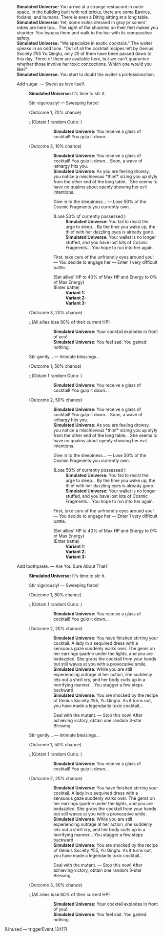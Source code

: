 {{Dialogue Start}}
:'''Simulated Universe:''' You arrive at a strange restaurant in outer space. In the building built with red bricks, there are some Bavirus, foxians, and humans. There is even a Diting sitting at a long table.
:'''Simulated Universe:''' Yet, some exiles dressed in gray prisoners' robes are here too... The sight of the shackles on their feet makes you shudder. You bypass them and walk to the bar with its comparative safety.
:'''Simulated Universe:''' "We specialize in exotic cocktails." The waiter speaks in an odd tone. "Out of all the cocktail recipes left by Genius Society #55 Yu Qingtu, only 25 of them have been passed down to this day. Three of them are available here, but we can't guarantee whether those involve her toxic concoctions. Which one would you like?"
:'''Simulated Universe:''' You start to doubt the waiter's professionalism.
:{{DIcon|Star}} Add sugar. &mdash; Sweet as love itself.
::'''Simulated Universe:''' It's time to stir it.
::{{DIcon|Star}} Stir vigorously! &mdash; Sweeping force!
::;(Outcome 1, 70% chance)
:::;(Obtain 1 random Curio&colon; {{Item|The Pinkest Collision|20|type=Curio}})
::::'''Simulated Universe:''' You receive a glass of cocktail! You gulp it down...
::;(Outcome 2, 10% chance)
::::'''Simulated Universe:''' You receive a glass of cocktail! You gulp it down... Soon, a wave of lethargy hits you.
::::'''Simulated Universe:''' As you are feeling drowsy, you notice a mischievous *thief* sizing you up slyly from the other end of the long table... She seems to have no qualms about openly showing her evil intentions.
::::{{DIcon|Star}} Give in to the sleepiness... &mdash; Lose 50% of the Cosmic Fragments you currently own.
::::;(Lose 50% of currently possessed {{Item|Cosmic Fragment|20}})
:::::'''Simulated Universe:''' You fail to resist the urge to sleep... By the time you wake up, the thief with her dazzling eyes is already gone.
:::::'''Simulated Universe:''' Your wallet is no longer stuffed, and you have lost lots of Cosmic Fragments... You hope to run into her again.
::::{{DIcon|Star}} First, take care of the unfriendly eyes around you! &mdash; You decide to engage her &mdash; Enter 1 very difficult battle.
::::;(Set allies' HP to 40% of Max HP and Energy to 0% of Max Energy)
::::;(Enter battle)
:::::'''Variant 1:''' {{Enemy List|Silvermane Lieutenant*1/-25% HP}}
:::::'''Variant 2:''' {{Enemy List|Aurumaton Gatekeeper*1/-25% HP}}
:::::'''Variant 3:''' {{Enemy List|Disciples of Sanctus Medicus: Shape Shifter*1/-25% HP}}
::;(Outcome 3, 20% chance)
:::;(All allies lose 80% of their current HP)
::::'''Simulated Universe:''' Your cocktail explodes in front of you!
::::'''Simulated Universe:''' You feel sad. You gained nothing.
::{{DIcon|Star}} Stir gently... &mdash; Intimate blessings...
::;(Outcome 1, 50% chance)
:::;(Obtain 1 random Curio&colon; {{Item|The Pinkest Collision|20|type=Curio}})
::::'''Simulated Universe:''' You receive a glass of cocktail! You gulp it down...
::;(Outcome 2, 50% chance)
::::'''Simulated Universe:''' You receive a glass of cocktail! You gulp it down... Soon, a wave of lethargy hits you.
::::'''Simulated Universe:''' As you are feeling drowsy, you notice a mischievous *thief* sizing you up slyly from the other end of the long table... She seems to have no qualms about openly showing her evil intentions.
::::{{DIcon|Star}} Give in to the sleepiness... &mdash; Lose 50% of the Cosmic Fragments you currently own.
::::;(Lose 50% of currently possessed {{Item|Cosmic Fragment|20}})
:::::'''Simulated Universe:''' You fail to resist the urge to sleep... By the time you wake up, the thief with her dazzling eyes is already gone.
:::::'''Simulated Universe:''' Your wallet is no longer stuffed, and you have lost lots of Cosmic Fragments... You hope to run into her again.
::::{{DIcon|Star}} First, take care of the unfriendly eyes around you! &mdash; You decide to engage her &mdash; Enter 1 very difficult battle.
::::;(Set allies' HP to 40% of Max HP and Energy to 0% of Max Energy)
::::;(Enter battle)
:::::'''Variant 1:''' {{Enemy List|Silvermane Lieutenant*1/-25% HP}}
:::::'''Variant 2:''' {{Enemy List|Aurumaton Gatekeeper*1/-25% HP}}
:::::'''Variant 3:''' {{Enemy List|Disciples of Sanctus Medicus: Shape Shifter*1/-25% HP}}
:{{DIcon|Star}} Add toothpaste. &mdash; Are You Sure About That?
::'''Simulated Universe:''' It's time to stir it.
::{{DIcon|Star}} Stir vigorously! &mdash; Sweeping force!
::;(Outcome 1, 80% chance)
:::;(Obtain 1 random Curio&colon; {{Item|Thalan Toxi-Flame|20|type=Curio}})
::::'''Simulated Universe:''' You receive a glass of cocktail! You gulp it down...
::;(Outcome 2, 20% chance)
::::'''Simulated Universe:''' You have finished stirring your cocktail. A lady in a sequined dress with a sensuous gaze suddenly walks over. The gems on her earrings sparkle under the lights, and you are bedazzled. She grabs the cocktail from your hands but still waves at you with a provocative smile.
::::'''Simulated Universe:''' While you are still experiencing outrage at her action, she suddenly lets out a shrill cry, and her body curls up in a horrifying manner... You stagger a few steps backward.
::::'''Simulated Universe:''' You are shocked by the recipe of Genius Society #55, Yu Qingtu. As it turns out, you have made a legendarily toxic cocktail...
::::{{DIcon|Star}} Deal with the mutant. &mdash; Stop this now! After achieving victory, obtain one random 3-star Blessing.
:::;(Enter battle)
::::'''Variant 1:''' {{Enemy List|Disciples of Sanctus Medicus: Shape Shifter (Bug)*1/-25% HP}}
::::'''Variant 2:''' {{Enemy List|Stormbringer (Bug)*1/-25% HP}}
::::'''Variant 3:''' {{Enemy List|Everwinter Shadewalker*2/-25% HP; Guardian Shadow (Bug)*1/-25% HP}}
::{{DIcon|Star}} Stir gently... &mdash; Intimate blessings...
::;(Outcome 1, 50% chance)
:::;(Obtain 1 random Curio&colon; {{Item|Thalan Toxi-Flame|20|type=Curio}})
::::'''Simulated Universe:''' You receive a glass of cocktail! You gulp it down...
::;(Outcome 2, 20% chance)
::::'''Simulated Universe:''' You have finished stirring your cocktail. A lady in a sequined dress with a sensuous gaze suddenly walks over. The gems on her earrings sparkle under the lights, and you are bedazzled. She grabs the cocktail from your hands but still waves at you with a provocative smile.
::::'''Simulated Universe:''' While you are still experiencing outrage at her action, she suddenly lets out a shrill cry, and her body curls up in a horrifying manner... You stagger a few steps backward.
::::'''Simulated Universe:''' You are shocked by the recipe of Genius Society #55, Yu Qingtu. As it turns out, you have made a legendarily toxic cocktail...
::::{{DIcon|Star}} Deal with the mutant. &mdash; Stop this now! After achieving victory, obtain one random 3-star Blessing.
:::;(Enter battle)
::::'''Variant 1:''' {{Enemy List|Disciples of Sanctus Medicus: Shape Shifter (Bug)*1/-25% HP}}
::::'''Variant 2:''' {{Enemy List|Stormbringer (Bug)*1/-25% HP}}
::::'''Variant 3:''' {{Enemy List|Everwinter Shadewalker*2/-25% HP; Guardian Shadow (Bug)*1/-25% HP}}
::;(Outcome 3, 30% chance)
:::;(All allies lose 80% of their current HP)
::::'''Simulated Universe:''' Your cocktail explodes in front of you!
::::'''Simulated Universe:''' You feel sad. You gained nothing.

;(Unused &mdash; triggerEvent_12417)

{{Dialogue End}}